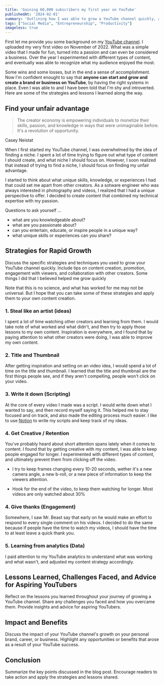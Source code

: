 ```yaml
---
title: 'Gaining 60,000 subscribers my first year on YouTube'
publishedAt: '2024-02-01'
summary: 'Outlining how I was able to grow a YouTube channel quickly, and some of the lessons I learned along the way.'
tags: ["Social Media", "Entrepreneurship", "Productivity"]
imageless: true
---
```


First let me provide you some background on my [YouTube channel](https:/youtube.com/@brianruizy). I uploaded my very first video on November of 2022. What was a simple video that I made for fun, turned into a passion and can even be considered a business. Over the year I experimented with different types of content, and eventually was able to recognize what my audience enjoyed the most.

Some wins and some losses, but in the end a sense of accomplishment. Now I'm confident enought to say that **anyone can start and grow and create a brand or business on YouTube**, by having the right systems in place. Even I was able to and I have been told that I'm shy and introverted. Here are some of the strategies and lessons I learned along the way.

<LinkPreview
  imageUrl="/blog/desk/thumbnail.png"
  title="Software Engineer's Productive and Minimal Desk Setup (2023)"
  description="Join me as I dive deep into my favorite tech gadgets and home office products. You'll find these items not only stylish but also essential for enhancing your workspace."
  link="https://www.youtube.com/watch?v=Q9Qu-ddjDEE"
/>

## Find your unfair advantage

>The creator economy is empowering individuals to monetize their skills, passion, and knowledge in ways that were unimaginable before. It's a revolution of opportunity.

<figcaption>Casey Neistat</figcaption>

When I first started my YouTube channel, I was overwhelmed by the idea of finding a niche. I spent a lot of time trying to figure out what type of content I should create, and what niche I should focus on. However, I soon realized that instead of trying to find a niche, I should focus on finding my unfair advantage.

I started to think about what unique skills, knowledge, or experiences I had that could set me apart from other creators. As a sotware engineer who was always interested in photography and videos, I realized that I had a unique perspective to offer. I decided to create content that combined my technical expertise with my passion.

Questions to ask yourself ...

- what are you knowledgeable about?
- what are you passionate about?
- can you entertain, educate, or inspire people in a unique way?
- what unique skills or experiences can you share?

## Strategies for Rapid Growth

Discuss the specific strategies and techniques you used to grow your YouTube channel quickly.
Include tips on content creation, promotion, engagement with viewers, and collaboration with other creators. Some things I did that I believed helped me grow quickly

<Alert>Note that this is no science, and what has worked for me may not be universal. But I hope that you can take some of these strategies and apply them to your own content creation.</Alert>

### 1. Steal like an artist (ideas)

I spent a lot of time watching other creators and learning from them. I would take note of what worked and what didn't, and then try to apply those lessons to my own content. Inspiration is everywhere, and I found that by paying attention to what other creators were doing, I was able to improve my own content.

### 2. Title and Thumbnail

After getting inspiration and setting on an video idea, I would spend a lot of time on the title and thumbnail. I learned that the title and thumbnail are the first things people see, and if they aren't compelling, people won't click on your video.

### 3. Write it down (Scripting)

At the core of every video I made was a script. I would write down what I wanted to say, and then record myself saying it. This helped me to stay focused and on track, and also made the editing process much easier. I like to use [Notion](https://ntn.so/BrianRuiz2 ) to write my scripts and keep track of my ideas.

### 4. Get Creative / Retention

You've probably heard about short attention spans lately when it comes to content. I found that by getting creative with my content, I was able to keep people engaged for longer. I experimented with different types of content, and ultimately prevent them from clicking off the video.

- I try to keep frames changing every 10-20 seconds, wether it's a new camera angle, a new b-roll, or a new piece of information to keep the viewers attention.

- Hook for the end of the video, to keep them watching for longer. Most videos are only watched about 30% 

### 4. Give thanks (Engagement)

Somewhere, I saw Mr. Beast say that early on he would make an effort to respond to every single comment on his videos. I decided to do the same because if people have the time to watch my videos, I should have the time to at least leave a quick thank you.

### 5. Learning from analytics (Data)

I paid attention to my YouTube analytics to understand what was working and what wasn't, and adjusted my content strategy accordingly.

## Lessons Learned, Challenges Faced, and Advice for Aspiring YouTubers

Reflect on the lessons you learned throughout your journey of growing a YouTube channel.
Share any challenges you faced and how you overcame them.
Provide insights and advice for aspiring YouTubers.

## Impact and Benefits

Discuss the impact of your YouTube channel's growth on your personal brand, career, or business.
Highlight any opportunities or benefits that arose as a result of your YouTube success.

## Conclusion

Summarize the key points discussed in the blog post.
Encourage readers to take action and apply the strategies and lessons shared.